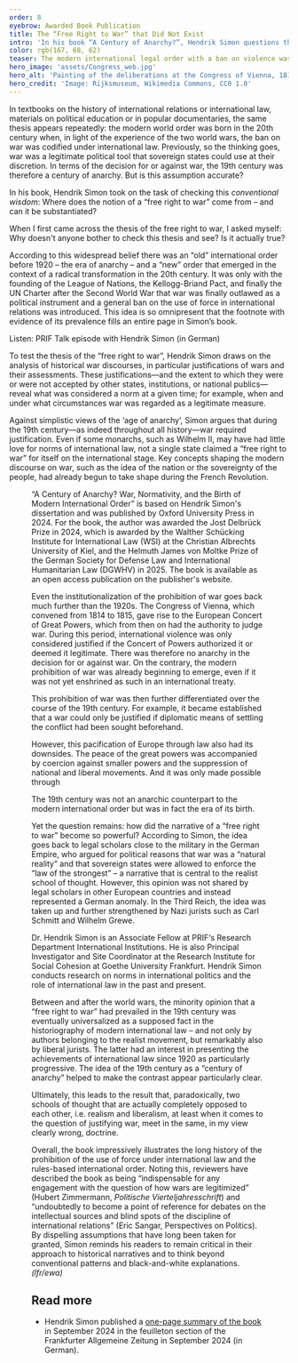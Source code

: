 ```yaml
---
order: 8
eyebrow: Awarded Book Publication
title: The “Free Right to War” that Did Not Exist
intro: 'In his book “A Century of Anarchy?”, Hendrik Simon questions the idea that international relations in the 19th century were characterized by a “free right to war” that was replaced in the 20th century by an international legal order prohibiting the use of force. Correcting overly black-and-white ways of thinking and dispelling firmly established myths, the 400-page work shows that in the 19th century a “free right to war” simply did not exist.'
color: rgb(167, 68, 62)
teaser: The modern international legal order with a ban on violence was born in the 20th century? Hendrik Simon dispels this long-established myth in his book “A Century of Anarchy”.
hero_image: 'assets/Congress_web.jpg'
hero_alt: 'Painting of the deliberations at the Congress of Vienna, 1815. Diplomats gather around a table on which lies a large map. Two allegorical paintings on the wall.'
hero_credit: 'Image: Rijksmuseum, Wikimedia Commons, CC0 1.0'
---
```


<Leadin>In textbooks on</Leadin> the history of international relations or international law, materials on political education or in popular documentaries, the same thesis appears repeatedly: the modern world order was born in the 20th century when, in light of the experience of the two world wars, the ban on war was codified under international law. Previously, so the thinking goes, war was a legitimate political tool that sovereign states could use at their discretion. In terms of the decision for or against war, the 19th century was therefore a century of anarchy. But is this assumption accurate?

In his book, Hendrik Simon took on the task of checking this *conventional wisdom*: Where does the notion of a “free right to war” come from – and can it be substantiated?

<Quote cite="Hendrik Simon, PRIF Talk 009">

When I first came across the thesis of the free right to war, I asked myself: Why doesn't anyone bother to check this thesis and see? Is it actually true?

</Quote>

According to this widespread belief there was an “old” international order before 1920 – the era of anarchy – and a “new” order that emerged in the context of a radical transformation in the 20th century. It was only with the founding of the League of Nations, the Kellogg-Briand Pact, and finally the UN Charter after the Second World War that war was finally outlawed as a political instrument and a general ban on the use of force in international relations was introduced. This idea is so omnipresent that the footnote with evidence of its prevalence fills an entire page in Simon’s book.

<CallToAction url="https://blog.prif.org/2024/08/01/prif-talk-009-ein-freies-recht-zum-krieg/">

Listen: PRIF Talk episode with Hendrik Simon (in German)

</CallToAction>

To test the thesis of the “free right to war”, Hendrik Simon draws on the analysis of historical war discourses, in particular justifications of wars and their assessments. These justifications—and the extent to which they were or were not accepted by other states, institutions, or national publics—reveal what was considered a norm at a given time; for example, when and under what circumstances war was regarded as a legitimate measure.

Against simplistic views of the ‘age of anarchy’, Simon argues that during the 19th century—as indeed throughout all history—war required justification. Even if some monarchs, such as Wilhelm II, may have had little love for norms of international law, not a single state claimed a “free right to war” for itself on the international stage. Key concepts shaping the modern discourse on war, such as the idea of the nation or the sovereignty of the people, had already begun to take shape during the French Revolution.

<Figure src="assets/Century-of-anarchy_Simon.jpg" size="leftMargin" alt="Buchcover" />

<Callout eyebrow="INFO BOX" title="About the book" expandable={false}>

“A Century of Anarchy? War, Normativity, and the Birth of Modern International Order” is based on Hendrik Simon's dissertation and was published by Oxford University Press in 2024. For the book, the author was awarded the Jost Delbrück Prize in 2024, which is awarded by the Walther Schücking Institute for International Law (WSI) at the Christian Albrechts University of Kiel, and the Helmuth James von Moltke Prize of the German Society for Defense Law and International Humanitarian Law (DGWHV) in 2025. The book is available as an open access publication on the publisher's website.

</Callout>

Even the institutionalization of the prohibition of war goes back much further than the 1920s. The Congress of Vienna, which convened from 1814 to 1815, gave rise to the European Concert of Great Powers, which from then on had the authority to judge war. During this period, international violence was only considered justified if the Concert of Powers authorized it or deemed it legitimate. There was therefore no anarchy in the decision for or against war. On the contrary, the modern prohibition of war was already beginning to emerge, even if it was not yet enshrined as such in an international treaty.

This prohibition of war was then further differentiated over the course of the 19th century. For example, it became established that a war could only be justified if diplomatic means of settling the conflict had been sought beforehand.

However, this pacification of Europe through law also had its downsides. The peace of the great powers was accompanied by coercion against smaller powers and the suppression of national and liberal movements. And it was only made possible through

<Quote cite="Hendrik Simon, PRIF Talk 009">

The 19th century was not an anarchic counterpart to the modern international order but was in fact the era of its birth.

</Quote>

Yet the question remains: how did the narrative of a “free right to war” become so powerful? According to Simon, the idea goes back to legal scholars close to the military in the German Empire, who argued for political reasons that war was a “natural reality” and that sovereign states were allowed to enforce the “law of the strongest” – a narrative that is central to the realist school of thought. However, this opinion was not shared by legal scholars in other European countries and instead represented a German anomaly. In the Third Reich, the idea was taken up and further strengthened by Nazi jurists such as Carl Schmitt and Wilhelm Grewe.

<PersonList>
  <Person name="Hendrik Simon" image="assets/Simon_Portrait_web.jpg" >

Dr. Hendrik Simon is an Associate Fellow at PRIF‘s Research Depart­ment International Institutions. He is also Principal Investigator and Site Coordinator at the Research Institute for Social Cohesion at Goethe University Frankfurt. Hendrik Simon conducts research on norms in international politics and the role of international law in the past and present.

</Person>
</PersonList>

Between and after the world wars, the minority opinion that a “free right to war” had prevailed in the 19th century was eventually universalized as a supposed fact in the historiography of modern international law – and not only by authors belonging to the realist movement, but remarkably also by liberal jurists. The latter had an interest in presenting the achievements of international law since 1920 as particularly progressive. The idea of the 19th century as a “century of anarchy” helped to make the contrast appear particularly clear.

<Quote cite="Hendrik Simon, PRIF Talk 009">

Ultimately, this leads to the result that, paradoxically, two schools of thought that are actually completely opposed to each other, i.e. realism and liberalism, at least when it comes to the question of justifying war, meet in the same, in my view clearly wrong, doctrine.
</Quote>

Overall, the book impressively illustrates the long history of the prohibition of the use of force under international law and the rules-based international order. Noting this, reviewers have described the book as being “indispensable for any engagement with the question of how wars are legitimized” (Hubert Zimmermann, *Politische Vierteljahresschrift*) and “undoubtedly to become a point of reference for debates on the intellectual sources and blind spots of the discipline of international relations” (Eric Sangar, Perspectives on Politics). By dispelling assumptions that have long been taken for granted, Simon reminds his readers to remain critical in their approach to historical narratives and to think beyond conventional patterns and black-and-white explanations. *(lfr/ewa)*

<Notes>

## Read more

- Hendrik Simon published a [one-page summary of the book](https://www.normativeorders.net/files/2024/09/F-A-Z-14.09.202441.pdf-Hendrik-Simon-Gab-es-ein-Recht-auf-Krieg.pdf) in September 2024 in the feuilleton section of the Frankfurter Allgemeine Zeitung in September 2024 (in German).

</Notes>
